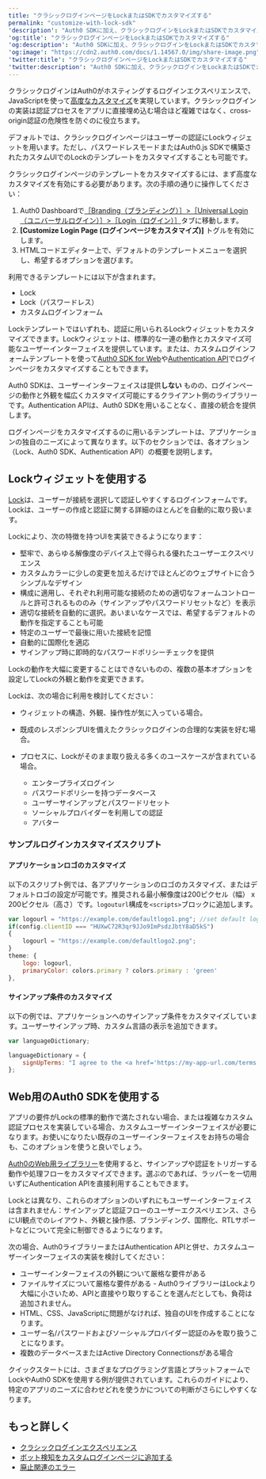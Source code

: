 ---
title: "クラシックログインページをLockまたはSDKでカスタマイズする"
permalink: "customize-with-lock-sdk"
'description': "Auth0 SDKに加え、クラシックログインをLockまたはSDKでカスタマイズする方法を紹介します。"
'og:title': "クラシックログインページをLockまたはSDKでカスタマイズする"
'og:description': "Auth0 SDKに加え、クラシックログインをLockまたはSDKでカスタマイズする方法を紹介します。"
'og:image': "https://cdn2.auth0.com/docs/1.14567.0/img/share-image.png"
'twitter:title': "クラシックログインページをLockまたはSDKでカスタマイズする"
'twitter:description': "Auth0 SDKに加え、クラシックログインをLockまたはSDKでカスタマイズする方法を紹介します。"
---

クラシックログインはAuth0がホスティングするログインエクスペリエンスで、JavaScriptを使って[高度なカスタマイズ](/docs/ja-jp/customize/login-pages/classic-login/customization-classic)を実現しています。クラシックログインの実装は認証プロセスをアプリに直接埋め込む場合ほど複雑ではなく、cross-origin認証の危険性を防ぐのに役立ちます。

デフォルトでは、クラシックログインページはユーザーの認証にLockウィジェットを用います。ただし、パスワードレスモードまたはAuth0.js SDKで構築されたカスタムUIでのLockのテンプレートをカスタマイズすることも可能です。

クラシックログインページのテンプレートをカスタマイズするには、まず高度なカスタマイズを有効にする必要があります。次の手順の通りに操作してください：

1. Auth0 Dashboardで[［Branding（ブランディング）］>［Universal Login（ユニバーサルログイン）］>［Login（ログイン）］](https://manage.auth0.com/#/login_page)タブに移動します。
2. **[Customize Login Page (ログインページをカスタマイズ)]** トグルを有効にします。
3. HTMLコードエディター上で、デフォルトのテンプレートメニューを選択し、希望するオプションを選びます。

利用できるテンプレートには以下が含まれます。

* Lock
* Lock（パスワードレス）
* カスタムログインフォーム

Lockテンプレートではいずれも、認証に用いられるLockウィジェットをカスタマイズできます。Lockウィジェットは、標準的な一連の動作とカスタマイズ可能なユーザーインターフェイスを提供しています。または、カスタムログインフォームテンプレートを使って[Auth0 SDK for Web](/docs/ja-jp/libraries/auth0js)や[Authentication API](/docs/ja-jp/api/authentication)でログインページをカスタマイズすることもできます。

Auth0 SDKは、ユーザーインターフェイスは提供**しない** ものの、ログインページの動作と外観を幅広くカスタマイズ可能にするクライアント側のライブラリーです。Authentication APIは、Auth0 SDKを用いることなく、直接の統合を提供します。

ログインページをカスタマイズするのに用いるテンプレートは、アプリケーションの独自のニーズによって異なります。以下のセクションでは、各オプション（Lock、Auth0 SDK、Authentication API）の概要を説明します。

## Lockウィジェットを使用する

[Lock](/docs/ja-jp/libraries/lock)は、ユーザーが接続を選択して認証しやすくするログインフォームです。Lockは、ユーザーの作成と認証に関する詳細のほとんどを自動的に取り扱います。

Lockにより、次の特徴を持つUIを実装できるようになります：

* 堅牢で、あらゆる解像度のデバイス上で得られる優れたユーザーエクスペリエンス
* カスタムカラーに少しの変更を加えるだけでほとんどのウェブサイトに合うシンプルなデザイン
* 構成に適用し、それぞれ利用可能な接続のための適切なフォームコントロールと許可されるもののみ（サインアップやパスワードリセットなど）を表示
* 適切な接続を自動的に選択。あいまいなケースでは、希望するデフォルトの動作を指定することも可能
* 特定のユーザーで最後に用いた接続を記憶
* 自動的に国際化を適応
* サインアップ時に即時的なパスワードポリシーチェックを提供

Lockの動作を大幅に変更することはできないものの、複数の基本オプションを設定してLockの外観と動作を変更できます。

Lockは、次の場合に利用を検討してください：

* ウィジェットの構造、外観、操作性が気に入っている場合。
* 既成のレスポンシブUIを備えたクラシックログインの合理的な実装を好む場合。
* プロセスに、Lockがそのまま取り扱える多くのユースケースが含まれている場合。

  + エンタープライズログイン
  + パスワードポリシーを持つデータベース
  + ユーザーサインアップとパスワードリセット
  + ソーシャルプロバイダーを利用しての認証
  + アバター

### サンプルログインカスタマイズスクリプト

#### アプリケーションロゴのカスタマイズ

以下のスクリプト例では、各アプリケーションのロゴのカスタマイズ、またはデフォルトロゴの設定が可能です。推奨される最小解像度は200ピクセル（幅） x 200ピクセル（高さ）です。`logouturl`構成を`<scripts>`ブロックに追加します。

```javascript lines
var logourl = "https://example.com/defaultlogo1.png"; //set default logo
if(config.clientID === "HUXwC72R3qr9JJo9ImPsdzJbtY8aD5kS")
{
    logourl = "https://example.com/defaultlogo2.png";
}
theme: {
    logo: logourl,
    primaryColor: colors.primary ? colors.primary : 'green'
},
```

#### サインアップ条件のカスタマイズ

以下の例では、アプリケーションへのサインアップ条件をカスタマイズしています。ユーザーサインアップ時、カスタム言語の表示を追加できます。

```javascript lines
var languageDictionary;

languageDictionary = {
    signUpTerms: "I agree to the <a href='https://my-app-url.com/terms' target='_blank'>terms of service</a> and <a href='https://my-app-url.com/privacy' target='_blank'>privacy policy</a>."
};
```

## Web用のAuth0 SDKを使用する

アプリの要件がLockの標準的動作で満たされない場合、または複雑なカスタム認証プロセスを実装している場合、カスタムユーザーインターフェイスが必要になります。お使いになりたい既存のユーザーインターフェイスをお持ちの場合も、このオプションを使うと良いでしょう。

[Auth0のWeb用ライブラリー](/docs/ja-jp/libraries/auth0js)を使用すると、サインアップや認証をトリガーする動作や処理フローをカスタマイズできます。選ぶのであれば、ラッパーを一切用いずにAuthentication APIを直接利用することもできます。

Lockとは異なり、これらのオプションのいずれにもユーザーインターフェイスは含まれません：サインアップと認証フローのユーザーエクスペリエンス、さらにUI観点でのレイアウト、外観と操作感、ブランディング、国際化、RTLサポートなどについて完全に制御できるようになります。

次の場合、Auth0ライブラリーまたはAuthentication APIと併せ、カスタムユーザーインターフェイスの実装を検討してください：

* ユーザーインターフェイスの外観について厳格な要件がある
* ファイルサイズについて厳格な要件がある - Auth0ライブラリーはLockより大幅に小さいため、APIと直接やり取りすることを選んだとしても、負荷は追加されません。
* HTML、CSS、JavaScriptに問題がなければ、独自のUIを作成することになります。
* ユーザー名/パスワードおよびソーシャルプロバイダー認証のみを取り扱うことになります。
* 複数のデータベースまたはActive Directory Connectionsがある場合

クイックスタートには、さまざまなプログラミング言語とプラットフォームでLockやAuth0 SDKを使用する例が提供されています。これらのガイドにより、特定のアプリのニーズに合わせどれを使うかについての判断がさらにしやすくなります。

## もっと詳しく

* [クラシックログインエクスペリエンス](/docs/ja-jp/authenticate/login/auth0-universal-login/universal-login-vs-classic-login/classic-experience)
* [ボット検知をカスタムログインページに追加する](/docs/ja-jp/secure/attack-protection/bot-detection/bot-detection-custom-login-pages)
* [廃止関連のエラー](/docs/ja-jp/troubleshoot/basic-issues/check-deprecation-errors)